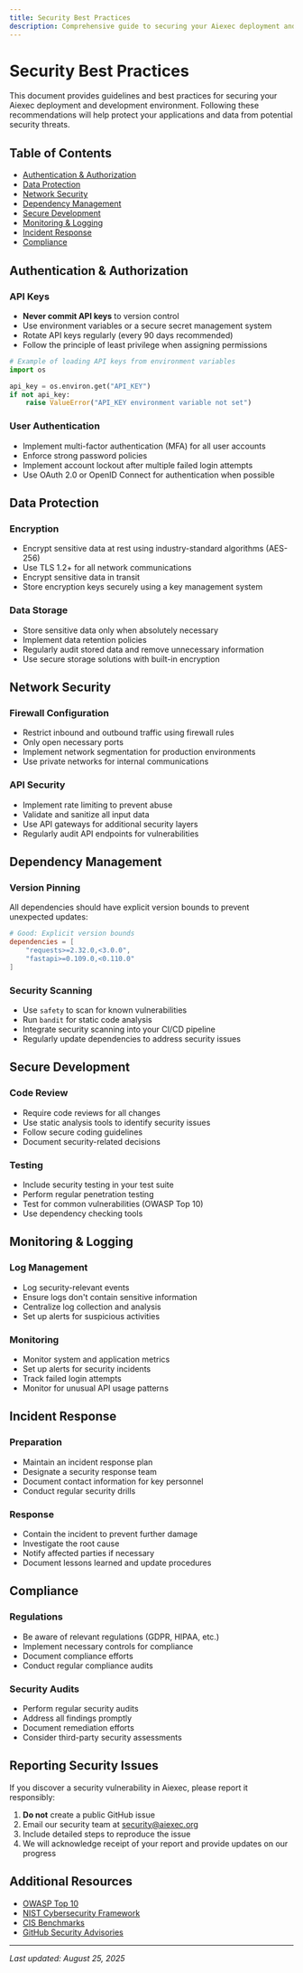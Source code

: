```yaml
---
title: Security Best Practices
description: Comprehensive guide to securing your Aiexec deployment and development environment
---
```


# Security Best Practices

This document provides guidelines and best practices for securing your Aiexec deployment and development environment. Following these recommendations will help protect your applications and data from potential security threats.

## Table of Contents

- [Authentication & Authorization](#authentication--authorization)
- [Data Protection](#data-protection)
- [Network Security](#network-security)
- [Dependency Management](#dependency-management)
- [Secure Development](#secure-development)
- [Monitoring & Logging](#monitoring--logging)
- [Incident Response](#incident-response)
- [Compliance](#compliance)

## Authentication & Authorization

### API Keys

- **Never commit API keys** to version control
- Use environment variables or a secure secret management system
- Rotate API keys regularly (every 90 days recommended)
- Follow the principle of least privilege when assigning permissions

```python
# Example of loading API keys from environment variables
import os

api_key = os.environ.get("API_KEY")
if not api_key:
    raise ValueError("API_KEY environment variable not set")
```

### User Authentication

- Implement multi-factor authentication (MFA) for all user accounts
- Enforce strong password policies
- Implement account lockout after multiple failed login attempts
- Use OAuth 2.0 or OpenID Connect for authentication when possible

## Data Protection

### Encryption

- Encrypt sensitive data at rest using industry-standard algorithms (AES-256)
- Use TLS 1.2+ for all network communications
- Encrypt sensitive data in transit
- Store encryption keys securely using a key management system

### Data Storage

- Store sensitive data only when absolutely necessary
- Implement data retention policies
- Regularly audit stored data and remove unnecessary information
- Use secure storage solutions with built-in encryption

## Network Security

### Firewall Configuration

- Restrict inbound and outbound traffic using firewall rules
- Only open necessary ports
- Implement network segmentation for production environments
- Use private networks for internal communications

### API Security

- Implement rate limiting to prevent abuse
- Validate and sanitize all input data
- Use API gateways for additional security layers
- Regularly audit API endpoints for vulnerabilities

## Dependency Management

### Version Pinning

All dependencies should have explicit version bounds to prevent unexpected updates:

```toml
# Good: Explicit version bounds
dependencies = [
    "requests>=2.32.0,<3.0.0",
    "fastapi>=0.109.0,<0.110.0"
]
```

### Security Scanning

- Use `safety` to scan for known vulnerabilities
- Run `bandit` for static code analysis
- Integrate security scanning into your CI/CD pipeline
- Regularly update dependencies to address security issues

## Secure Development

### Code Review

- Require code reviews for all changes
- Use static analysis tools to identify security issues
- Follow secure coding guidelines
- Document security-related decisions

### Testing

- Include security testing in your test suite
- Perform regular penetration testing
- Test for common vulnerabilities (OWASP Top 10)
- Use dependency checking tools

## Monitoring & Logging

### Log Management

- Log security-relevant events
- Ensure logs don't contain sensitive information
- Centralize log collection and analysis
- Set up alerts for suspicious activities

### Monitoring

- Monitor system and application metrics
- Set up alerts for security incidents
- Track failed login attempts
- Monitor for unusual API usage patterns

## Incident Response

### Preparation

- Maintain an incident response plan
- Designate a security response team
- Document contact information for key personnel
- Conduct regular security drills

### Response

- Contain the incident to prevent further damage
- Investigate the root cause
- Notify affected parties if necessary
- Document lessons learned and update procedures

## Compliance

### Regulations

- Be aware of relevant regulations (GDPR, HIPAA, etc.)
- Implement necessary controls for compliance
- Document compliance efforts
- Conduct regular compliance audits

### Security Audits

- Perform regular security audits
- Address all findings promptly
- Document remediation efforts
- Consider third-party security assessments

## Reporting Security Issues

If you discover a security vulnerability in Aiexec, please report it responsibly:

1. **Do not** create a public GitHub issue
2. Email our security team at [security@aiexec.org](mailto:security@aiexec.org)
3. Include detailed steps to reproduce the issue
4. We will acknowledge receipt of your report and provide updates on our progress

## Additional Resources

- [OWASP Top 10](https://owasp.org/www-project-top-ten/)
- [NIST Cybersecurity Framework](https://www.nist.gov/cyberframework)
- [CIS Benchmarks](https://www.cisecurity.org/cis-benchmarks/)
- [GitHub Security Advisories](https://github.com/advisories)

---

*Last updated: August 25, 2025*
